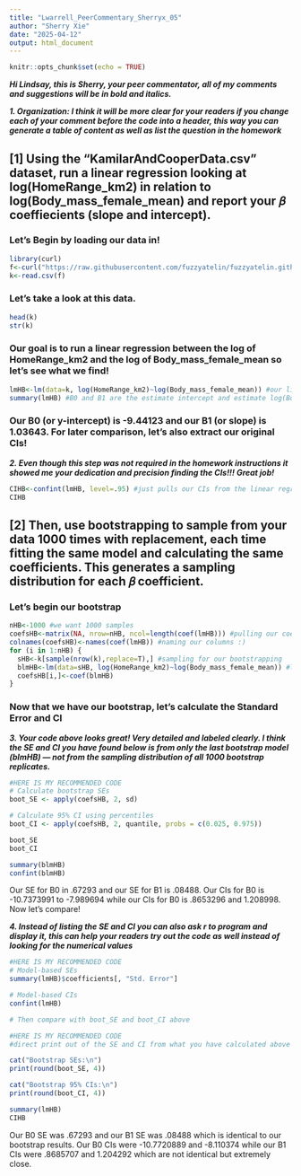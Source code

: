 ```yaml
---
title: "Lwarrell_PeerCommentary_Sherryx_05"
author: "Sherry Xie"
date: "2025-04-12"
output: html_document
---
```


```r
knitr::opts_chunk$set(echo = TRUE)
```

***Hi Lindsay, this is Sherry, your peer commentator, all of my comments and suggestions will be in bold and italics.***

***1. Organization: I think it will be more clear for your readers if you change each of your comment before the code into a header, this way you can generate a table of content as well as list the question in the homework***

## [1] Using the “KamilarAndCooperData.csv” dataset, run a linear regression looking at log(HomeRange_km2) in relation to log(Body_mass_female_mean) and report your 𝛽 coeffiecients (slope and intercept).

### Let's Begin by loading our data in!

```r
library(curl)
f<-curl("https://raw.githubusercontent.com/fuzzyatelin/fuzzyatelin.github.io/refs/heads/master/AN588_Spring25/KamilarAndCooperData.csv")
k<-read.csv(f)
```

### Let's take a look at this data.

```r
head(k)
str(k)
```

### Our goal is to run a linear regression between the log of HomeRange_km2 and the log of Body_mass_female_mean so let's see what we find!

```r
lmHB<-lm(data=k, log(HomeRange_km2)~log(Body_mass_female_mean)) #our linear regression equation
summary(lmHB) #B0 and B1 are the estimate intercept and estimate log(Body_mass_female_mean)
```

### **Our B0 (or y-intercept) is -9.44123 and our B1 (or slope) is 1.03643. For later comparison, let's also extract our original CIs!**

***2. Even though this step was not required in the homework instructions it showed me your dedication and precision finding the CIs!!! Great job!***

```r
CIHB<-confint(lmHB, level=.95) #just pulls our CIs from the linear regression
CIHB
```

## [2] Then, use bootstrapping to sample from your data 1000 times with replacement, each time fitting the same model and calculating the same coefficients. This generates a sampling distribution for each 𝛽 coefficient.

### Let's begin our bootstrap

```r
nHB<-1000 #we want 1000 samples
coefsHB<-matrix(NA, nrow=nHB, ncol=length(coef(lmHB))) #pulling our coefs into a matrix to make them easier to sort through later
colnames(coefsHB)<-names(coef(lmHB)) #naming our columns :)
for (i in 1:nHB) {
  sHB<-k[sample(nrow(k),replace=T),] #sampling for our bootstrapping
  blmHB<-lm(data=sHB, log(HomeRange_km2)~log(Body_mass_female_mean)) #linear regression for the bootsrap
  coefsHB[i,]<-coef(blmHB)
}
```

### Now that we have our bootstrap, let's calculate the Standard Error and CI

***3. Your code above looks great! Very detailed and labeled clearly. I think the SE and CI you have found below is from only the last bootstrap model (blmHB) — not from the sampling distribution of all 1000 bootstrap replicates.***

```r
#HERE IS MY RECOMMENDED CODE
# Calculate bootstrap SEs
boot_SE <- apply(coefsHB, 2, sd)

# Calculate 95% CI using percentiles
boot_CI <- apply(coefsHB, 2, quantile, probs = c(0.025, 0.975))

boot_SE
boot_CI
```

```r
summary(blmHB)
confint(blmHB)
```

Our SE for B0 in .67293 and our SE for B1 is .08488. Our CIs for B0 is -10.7373991 to -7.989694 while our CIs for B0 is .8653296 and 1.208998. Now let's compare!

***4. Instead of listing the SE and CI you can also ask r to program and display it, this can help your readers try out the code as well instead of looking for the numerical values***

```r
#HERE IS MY RECOMMENDED CODE
# Model-based SEs
summary(lmHB)$coefficients[, "Std. Error"]

# Model-based CIs
confint(lmHB)

# Then compare with boot_SE and boot_CI above
```

```r
#HERE IS MY RECOMMENDED CODE
#direct print out of the SE and CI from what you have calculated above 

cat("Bootstrap SEs:\n")
print(round(boot_SE, 4))

cat("Bootstrap 95% CIs:\n")
print(round(boot_CI, 4))
```

```r
summary(lmHB)
CIHB
```

Our B0 SE was .67293 and our B1 SE was .08488 which is identical to our bootstrap results. Our B0 CIs were -10.7720889 and -8.110374 while our B1 CIs were .8685707 and 1.204292 which are not identical but extremely close.
